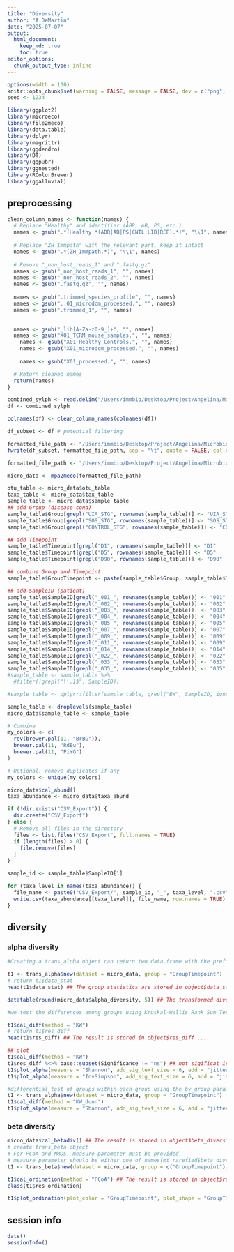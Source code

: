 ```yaml
---
title: "Diversity"
author: "A.DeMartin"
date: "2025-07-07"
output: 
  html_document:
    keep_md: true
    toc: true
editor_options: 
  chunk_output_type: inline
---
```


```r
options(width = 100)
knitr::opts_chunk$set(warning = FALSE, message = FALSE, dev = c("png", "pdf"))
seed <- 1234
```

```r
library(ggplot2)
library(microeco)
library(file2meco)
library(data.table)
library(dplyr)
library(magrittr)
library(ggdendro)
library(DT)
library(ggpubr)
library(ggnested)
library(RColorBrewer)
library(ggalluvial)
```

## preprocessing
```r
clean_column_names <- function(names) {
  # Replace "Healthy" and identifier (ABR, AB, PS, etc.)
  names <- gsub(".*(Healthy.*(ABR|AB|PS|CNTL|LIB|REP).*)", "\\1", names)
  
  # Replace "ZH Immpath" with the relevant part, keep it intact
  names <- gsub(".*(ZH_Immpath.*)", "\\1", names)
  
  # Remove "_non_host_reads_1" and ".fastq.gz"
  names <- gsub("_non_host_reads_1", "", names)
  names <- gsub("_non_host_reads_2", "", names)
  names <- gsub(".fastq.gz", "", names)
  
  names <- gsub(".trimmed_species_profile", "", names)
  names <- gsub("..01_microdcm_processed.", "", names)
  names <- gsub(".trimmed_1", "", names)

  
  names <- gsub("_lib[A-Za-z0-9_]+", "", names)
  names <- gsub("X01_TCRM_mouse_samples.", "", names)
	names <- gsub("X01_Healthy_Controls.", "", names)
	names <- gsub("X01_microdcm_processed.", "", names)
	
	names <- gsub("X01_processed.", "", names)

  # Return cleaned names
  return(names)
}
```

```r
combined_sylph <- read.delim("/Users/immbio/Desktop/Project/Angelina/MicrobiomeIH/data/02_sylph_results/sylph_output_table.tsv")
df <- combined_sylph

colnames(df) <- clean_column_names(colnames(df))

df_subset <- df # potential filtering

formatted_file_path <- "/Users/immbio/Desktop/Project/Angelina/MicrobiomeIH/data/02_sylph_results/formatted_output.mpa"
fwrite(df_subset, formatted_file_path, sep = "\t", quote = FALSE, col.names = TRUE) #needs to be in a file to convert for microeco
```

```r
formatted_file_path <- "/Users/immbio/Desktop/Project/Angelina/MicrobiomeIH/data/02_sylph_results/formatted_output.mpa" # output file of the Taxonomic Profiling Pipeline

micro_data <- mpa2meco(formatted_file_path)

otu_table <- micro_data$otu_table 
taxa_table <- micro_data$tax_table
sample_table <- micro_data$sample_table
## add Group (disease cond)
sample_table$Group[grepl("UIA_STG", rownames(sample_table))] <- "UIA_STG"
sample_table$Group[grepl("SOS_STG", rownames(sample_table))] <- "SOS_STG"
sample_table$Group[grepl("CONTROL_STG", rownames(sample_table))] <- "CONTROL_STG"

## add Timepoint 
sample_table$Timepoint[grepl("D1", rownames(sample_table))] <- "D1"
sample_table$Timepoint[grepl("D5", rownames(sample_table))] <- "D5"
sample_table$Timepoint[grepl("D90", rownames(sample_table))] <- "D90"

## combine Group and Timepoint
sample_table$GroupTimepoint <- paste(sample_table$Group, sample_table$Timepoint , sep = "_")

## add SampleID (patient)
sample_table$SampleID[grepl("_001_", rownames(sample_table))] <- "001"
sample_table$SampleID[grepl("_002_", rownames(sample_table))] <- "002"
sample_table$SampleID[grepl("_003_", rownames(sample_table))] <- "003"
sample_table$SampleID[grepl("_004_", rownames(sample_table))] <- "004"
sample_table$SampleID[grepl("_005_", rownames(sample_table))] <- "005"
sample_table$SampleID[grepl("_007_", rownames(sample_table))] <- "007"
sample_table$SampleID[grepl("_009_", rownames(sample_table))] <- "009"
sample_table$SampleID[grepl("_011_", rownames(sample_table))] <- "009"
sample_table$SampleID[grepl("_014_", rownames(sample_table))] <- "014"
sample_table$SampleID[grepl("_022_", rownames(sample_table))] <- "022"
sample_table$SampleID[grepl("_033_", rownames(sample_table))] <- "033"
sample_table$SampleID[grepl("_035_", rownames(sample_table))] <- "035"
#sample_table <- sample_table %>%
  #filter(!grepl("\\.1$", SampleID))

#sample_table <- dplyr::filter(sample_table, grepl("BW", SampleID, ignore.case = TRUE))

sample_table <- droplevels(sample_table)
micro_data$sample_table <- sample_table
```

```r
# Combine
my_colors <- c(
  rev(brewer.pal(11, "BrBG")),
  brewer.pal(11, "RdBu"),
  brewer.pal(11, "PiYG")
)

# Optional: remove duplicates if any
my_colors <- unique(my_colors)
```

```r
micro_data$cal_abund()
taxa_abundance <- micro_data$taxa_abund
```

```r
if (!dir.exists("CSV_Export")) {
  dir.create("CSV_Export")
} else {
  # Remove all files in the directory
  files <- list.files("CSV_Export", full.names = TRUE)
  if (length(files) > 0) {
    file.remove(files)
  }
}

sample_id <- sample_table$SampleID[1]

for (taxa_level in names(taxa_abundance)) {
  file_name <- paste0("CSV_Export/", sample_id, "_", taxa_level, ".csv")
  write.csv(taxa_abundance[[taxa_level]], file_name, row.names = TRUE)
}
```

## diversity
### alpha diversity 
```r
#Creating a trans_alpha object can return two data.frame with the prefix ‘data_’: data_alpha and data_stat. data_alpha is used for subsequent differential test and visualization

t1 <- trans_alpha$new(dataset = micro_data, group = "GroupTimepoint")
# return t1$data_stat
head(t1$data_stat) ## The group statistics are stored in object$data_stat

datatable(round(micro_data$alpha_diversity, 5)) ## The transformed diversity data is stored in object$data_alpha

#we test the differences among groups using Kruskal-Wallis Rank Sum Test (overall test when groups > 2), Wilcoxon Rank Sum Tests (for paired groups), Dunn’s Kruskal-Wallis Multiple Comparisons (for paired groups when groups > 2) and anova with multiple comparisons

t1$cal_diff(method = "KW")
# return t1$res_diff
head(t1$res_diff) ## The result is stored in object$res_diff ...

## plot
t1$cal_diff(method = "KW")
t1$res_diff %<>% base::subset(Significance != "ns") ## not sigificat is not plotted
t1$plot_alpha(measure = "Shannon", add_sig_text_size = 6, add = "jitter", color_values = my_colors)
t1$plot_alpha(measure = "InvSimpson", add_sig_text_size = 6, add = "jitter", color_values = my_colors)

#differential test of groups within each group using the by_group parameter
t1 <- trans_alpha$new(dataset = micro_data, group = "GroupTimepoint")
t1$cal_diff(method = "KW_dunn")
t1$plot_alpha(measure = "Shannon", add_sig_text_size = 6, add = "jitter", color_values = my_colors)
```

### beta diversity
```r
micro_data$cal_betadiv() ## The result is stored in object$beta_diversity
# create trans_beta object
# For PCoA and NMDS, measure parameter must be provided.
# measure parameter should be either one of names(mt_rarefied$beta_diversity) or a customized symmetric matrix
t1 <- trans_beta$new(dataset = micro_data, group = c("GroupTimepoint"), measure = "bray")

t1$cal_ordination(method = "PCoA") ## The result is stored in object$res_ordination
class(t1$res_ordination)

t1$plot_ordination(plot_color = "GroupTimepoint", plot_shape = "GroupTimepoint", plot_type = c("point", "ellipse"), color_values = my_colors)
```

## session info
```r
date()
sessionInfo()
```
